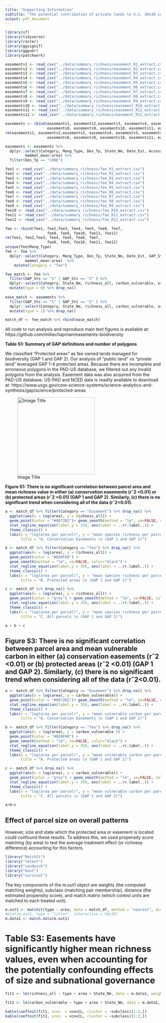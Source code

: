 ```yaml
---
title: "Supporting Information"
subtitle: "The potential contribution of private lands to U.S. 30x30 conservation"
output: pdf_document
---
```


```r
library(sf)
library(tidyverse)
library(raster)
library(ggsignif)
library(ggpubr)
library(patchwork)
```

```r
easements1 <- read_csv("../data/summary_richness/easement_R1_extract.csv")
easements2 <- read_csv("../data/summary_richness/easement_R2_extract.csv")
easements3 <- read_csv("../data/summary_richness/easement_R3_extract.csv")
easements4 <- read_csv("../data/summary_richness/easement_R4_extract.csv")
easements5 <- read_csv("../data/summary_richness/easement_R5_extract.csv")
easements6 <- read_csv("../data/summary_richness/easement_R6_extract.csv")
easements7 <- read_csv("../data/summary_richness/easement_R7_extract.csv")
easements8 <- read_csv("../data/summary_richness/easement_R8_extract.csv")
easements9 <- read_csv("../data/summary_richness/easement_R9_extract.csv")
easements10 <- read_csv("../data/summary_richness/easement_R10_extract.csv")
easements11 <- read_csv("../data/summary_richness/easement_R11_extract.csv")
easements12 <- read_csv("../data/summary_richness/easement_R12_extract.csv")

easements <- rbind(easements1, easements2,easements3, easements4, easements5, easements6, easements7,
                   easements8, easements9, easements10, easements11, easements12)
rm(easements1, easements2,easements3, easements4, easements5, easements6, easements7,
                   easements8, easements9, easements10, easements11, easements12)

easements <- easements %>%
  dplyr::select(Category, Mang_Type, Des_Tp, State_Nm, Date_Est, Access_Dt, GAP_Sts,EHoldTyp, Loc_Ds, Own_Type,
         mammal_mean:area) %>% 
  filter(Des_Tp == "CONE") 
```

```r
fee1 <- read_csv("../data/summary_richness/fee_R1_extract.csv")
fee2 <- read_csv("../data/summary_richness/fee_R2_extract.csv")
fee3 <- read_csv("../data/summary_richness/fee_R3_extract.csv")
fee4 <- read_csv("../data/summary_richness/fee_R4_extract.csv")
fee5 <- read_csv("../data/summary_richness/fee_R5_extract.csv")
fee6 <- read_csv("../data/summary_richness/fee_R6_extract.csv")
fee7 <- read_csv("../data/summary_richness/fee_R7_extract.csv")
fee8 <- read_csv("../data/summary_richness/fee_R8_extract.csv")
fee9 <- read_csv("../data/summary_richness/fee_R9_extract.csv")
fee10 <- read_csv("../data/summary_richness/fee_R10_extract.csv")
fee11 <- read_csv("../data/summary_richness/fee_R11_extract.csv")
fee12 <- read_csv("../data/summary_richness/fee_R12_extract.csv")

fee <- rbind(fee1, fee2,fee3, fee4, fee5, fee6, fee7,
                   fee8, fee9, fee10, fee11, fee12)
rm(fee1, fee2,fee3, fee4, fee5, fee6, fee7,
                   fee8, fee9, fee10, fee11, fee12)
unique(fee$Mang_Type)
fee <- fee %>%
  dplyr::select(Category, Mang_Type, Des_Tp, State_Nm, Date_Est, GAP_Sts, Own_Type,
         mammal_mean:area)  %>%
    mutate(Category = "fee")
```


```r
fee_match <- fee %>%
  filter(GAP_Sts == "1" | GAP_Sts == "2" ) %>%
  dplyr::select(Category, State_Nm, richness_all, carbon_vulnerable, area) %>%
  mutate(type = 0) %>% drop_na()
  
ease_match <- easements %>%
  filter(GAP_Sts == "1" | GAP_Sts == "2" ) %>%
  dplyr::select(Category, State_Nm, richness_all, carbon_vulnerable, area) %>%
  mutate(type = 1) %>% drop_na()

match_df <- fee_match %>% rbind(ease_match)
```

All code to run analysis and reproduce main text figures is available at: https://github.com/milliechapman/easements-biodiversity

**Table S1: Summary of GAP definitions and number of polygons**

We classified “Protected areas” as fee owned lands managed for biodiversity (GAP 1 and GAP 2). Our analysis of “public land” vs “private land” leveraged GAP 1-4 protected areas. Because there are incomplete and erroneous polygons in the PAD-US database, we filtered out any invalid polygons from the analysis. Easement data was also acquired from the PAD-US database. US-PAD and NCED data is readily available to download at: https://www.usgs.gov/core-science-systems/science-analytics-and-synthesis/gap/science/protected-areas

![Image Title](GAP-codes.png){width=250px}


**Figure S1: There is no significant correlation between parcel area and mean richness value in either (a) conservation easements (rˆ2 <0.01) or (b) protected areas (rˆ2 <0.01) (GAP 1 and GAP 2). Similarly, (c) there is no significant trend when considering all of the data (rˆ2<0.01).**

```r
a <- match_df %>% filter(Category == "Easement") %>% drop_na() %>%
  ggplot(aes(x = log(area), y = richness_all)) +
  geom_point(color = "#0072B2")+ geom_smooth(method = "lm", se=FALSE, color="black") +
  stat_regline_equation(label.y = 350, aes(label = ..rr.label..)) +
  theme_classic() +
  labs(x = "log(area per parcel)", y = "mean species richness per parcel",
       title = "A. Conservation Easements \n (GAP 1 and GAP 2)")

b <- match_df %>% filter(Category == "fee") %>% drop_na() %>%
  ggplot(aes(x = log(area), y = richness_all)) +
  geom_point(color = "#E69F00") +  
  geom_smooth(method = "lm", se=FALSE, color="black") +
  stat_regline_equation(label.y = 350, aes(label = ..rr.label..)) +
  theme_classic() +
  labs(x = "log(area per parcel)", y = "mean species richness per parcel",
       title = "B. Protected areas \n (GAP 1 and GAP 2)")

c <- match_df %>% drop_na() %>%
  ggplot(aes(x = log(area), y = richness_all)) +
  geom_point(color = "grey") + geom_smooth(method = "lm", se=FALSE, color="black") +
  stat_regline_equation(label.y = 350, aes(label = ..rr.label..)) +
  theme_classic() +
  labs(x = "log(area per parcel)", y = "mean species richness per parcel",
       title = "C. All parcels \n (GAP 1 and GAP 2)")

a + b + c
```

## Figure S3: There is no significant correlation between parcel area and mean vulnerable carbon in either (a) conservation easements (rˆ2 <0.01) or (b) protected areas (rˆ2 <0.01) (GAP 1 and GAP 2). Similarly, (c) there is no significant trend when considering all of the data (rˆ2<0.01).

```r

a <- match_df %>% filter(Category == "Easement") %>% drop_na() %>%
  ggplot(aes(x = log(area), y = carbon_vulnerable)) +
  geom_point(color = "#0072B2")+ geom_smooth(method = "lm", se=FALSE, color="black") +
  stat_regline_equation(label.y = 350, aes(label = ..rr.label..)) +
  theme_classic() +
  labs(x = "log(area per parcel)", y = "mean vulnerable carbon per parcel",
       title = "A. Conservation Easements \n (GAP 1 and GAP 2)")

b <- match_df %>% filter(Category == "fee") %>% drop_na() %>%
  ggplot(aes(x = log(area), y = carbon_vulnerable )) +
  geom_point(color = "#E69F00") +  
  geom_smooth(method = "lm", se=FALSE, color="black") +
  stat_regline_equation(label.y = 350, aes(label = ..rr.label..)) +
  theme_classic() +
  labs(x = "log(area per parcel)", y = "mean vulnerable carbon per parcel",
       title = "A. Protected areas \n (GAP 1 and GAP 2)")

c <- match_df %>% drop_na() %>%
  ggplot(aes(x = log(area), y = carbon_vulnerable)) +
  geom_point(color = "grey") + geom_smooth(method = "lm", se=FALSE, color="black") +
  stat_regline_equation(label.y = 350, aes(label = ..rr.label..)) +
  theme_classic() +
  labs(x = "log(area per parcel)", y = "mean vulnerable carbon per parcel",
       title = "C. All parcels \n (GAP 1 and GAP 2)")

a+b+c
```

## Effect of parcel size on overall patterns

However, size and state which the protected area or easement is located could confound these results. To address this, we used propensity score matching (by area) to test the average treatment effect (or richness difference) accounting for this factors.

```r
library("MatchIt")
library("lmtest")
library("sandwich")
library("boot")
library("survival")
```

The key components of the m.out1 object are weights (the computed matching weights), subclass (matching
pair membership), distance (the estimated propensity score), and match.matrix (which control units are matched to each treated unit).

```r
m.out1 <- matchit(type ~ area, data = match_df, method = "nearest", distance = "glm")
#plot(m.out1, type = "jitter", interactive = FALSE)
m.data1 <- match.data(m.out1)
```

# Table S3: Easements have significantly higher mean richness values, even when accounting for the potentially confounding effects of size and subnational governance

```r
fit1 <- lm(richness_all ~ type + area + State_Nm, data = m.data1, weights = weights) 

fit2 <- lm(carbon_vulnerable ~ type + area + State_Nm, data = m.data1, weights = weights) 

kable(coeftest(fit1, vcov. = vcovCL, cluster = ~subclass)[1:2,])
kable(coeftest(fit2, vcov. = vcovCL, cluster = ~subclass)[1:2,])

```




```r

```





